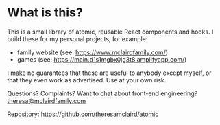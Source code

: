 
<Meta title="Documentation/Getting Started" />

# What is this?

This is a small library of atomic, reusable React components and hooks. I build these for my personal projects, for example:

- family website (see: https://www.mclairdfamily.com/)
- games (see: https://main.d1s1mgbx0jg3t8.amplifyapp.com/)

I make no guarantees that these are useful to anybody except myself, or that they even work as advertised. Use at your own risk.



Questions? Complaints? Want to chat about front-end engineering? theresa@mclairdfamily.com

Repository: https://github.com/theresamclaird/atomic